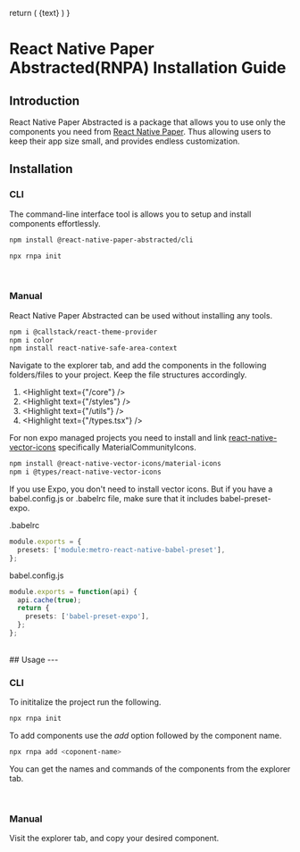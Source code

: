   return (
    <span className="bg-zinc-700 text-sm p-[3px] rounded-xl px-3">{text}</span>
  )
}

# React Native Paper Abstracted(RNPA) Installation Guide

## Introduction
React Native Paper Abstracted is a package that allows you to use only the components you need from [React Native Paper](https://reactnativepaper.com).
Thus allowing users to keep their app size small, and provides endless customization.

## Installation

### CLI
The command-line interface tool is allows you to setup and install components effortlessly.

```bash
npm install @react-native-paper-abstracted/cli
```

```bash
npx rnpa init
```
<br />

### Manual
React Native Paper Abstracted can be used without installing any tools.

```bash
npm i @callstack/react-theme-provider
npm i color
npm install react-native-safe-area-context
```
Navigate to the explorer tab, and add the components in the following folders/files to your project.
Keep the file structures accordingly.

1. <Highlight text={"/core"} />
2. <Highlight text={"/styles"} />
3. <Highlight text={"/utils"} />
4. <Highlight text={"/types.tsx"} />

For non expo managed projects you need to install and link [react-native-vector-icons](https://github.com/oblador/react-native-vector-icons)
specifically MaterialCommunityIcons.

```bash
npm install @react-native-vector-icons/material-icons
npm i @types/react-native-vector-icons
```

If you use Expo, you don't need to install vector icons. But if you have a babel.config.js or .babelrc file, make sure that it includes
babel-preset-expo.

.babelrc
```ts
module.exports = {
  presets: ['module:metro-react-native-babel-preset'],
};
```

babel.config.js
```ts
module.exports = function(api) {
  api.cache(true);
  return {
    presets: ['babel-preset-expo'],
  };
};
```
<br />
## Usage
---

### CLI

To inititalize the project run the following.
```bash
npx rnpa init
```

To add components use the *add* option followed by the component name.
```bash
npx rnpa add <coponent-name>
```
You can get the names and commands of the components from the explorer tab.

<br />

### Manual
Visit the explorer tab, and copy your desired component.
